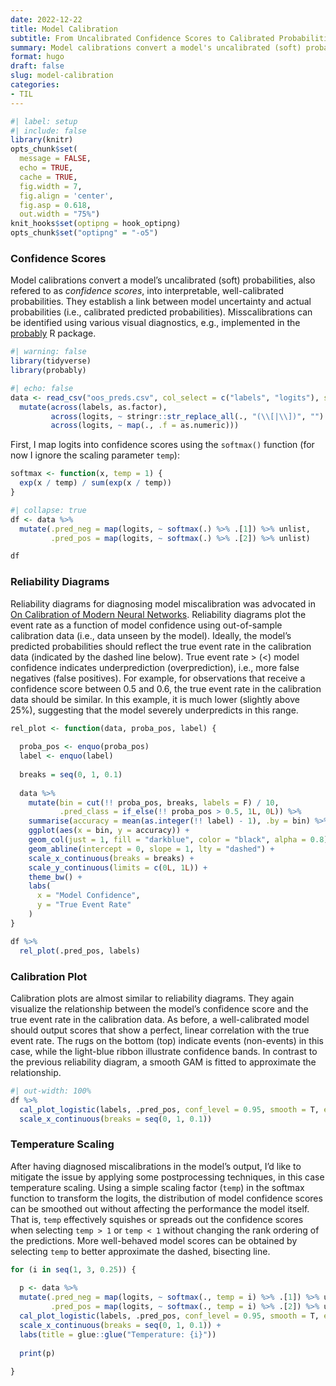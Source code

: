 ```yaml
---
date: 2022-12-22
title: Model Calibration
subtitle: From Uncalibrated Confidence Scores to Calibrated Probabilities
summary: Model calibrations convert a model's uncalibrated (soft) probabilities, also refered to as confidence scores, into interpretable, well-calibrated probabilities. They establish a link between model uncertainty and actual probabilities (i.e., calibrated predicted probabilities).
format: hugo
draft: false
slug: model-calibration
categories:
- TIL
---
```


```r
#| label: setup
#| include: false
library(knitr)
opts_chunk$set(
  message = FALSE,
  echo = TRUE,
  cache = TRUE,
  fig.width = 7, 
  fig.align = 'center',
  fig.asp = 0.618,
  out.width = "75%")
knit_hooks$set(optipng = hook_optipng)
opts_chunk$set("optipng" = "-o5")
```

### Confidence Scores {#confidence-scores}

Model calibrations convert a model's uncalibrated (soft) probabilities, also refered to as *confidence scores*, into interpretable, well-calibrated probabilities. They establish a link between model uncertainty and actual probabilities (i.e., calibrated predicted probabilities). Misscalibrations can be identified using various visual diagnostics, e.g., implemented in the [probably](https://github.com/tidymodels/probably/) R package.

```r
#| warning: false
library(tidyverse)
library(probably)
```

```r
#| echo: false
data <- read_csv("oos_preds.csv", col_select = c("labels", "logits"), show_col_types  = F) %>% 
  mutate(across(labels, as.factor),
         across(logits, ~ stringr::str_replace_all(., "(\\[|\\])", "") %>% stringr::str_trim() %>% stringr::str_split("\\s{1,}")),
         across(logits, ~ map(., .f = as.numeric)))
```

First, I map logits into confidence scores using the `softmax()` function (for now I ignore the scaling parameter `temp`):

```r
softmax <- function(x, temp = 1) {
  exp(x / temp) / sum(exp(x / temp))
}
```

```r
#| collapse: true
df <- data %>% 
  mutate(.pred_neg = map(logits, ~ softmax(.) %>% .[1]) %>% unlist,
         .pred_pos = map(logits, ~ softmax(.) %>% .[2]) %>% unlist)

df
```

### Reliability Diagrams {#reliability-diagrams}

Reliability diagrams for diagnosing model miscalibration was advocated in [On Calibration of Modern Neural Networks](https://arxiv.org/abs/1706.04599). Reliability diagrams plot the event rate as a function of model confidence using out-of-sample calibration data (i.e., data unseen by the model). Ideally, the model's predicted probabilities should reflect the true event rate in the calibration data (indicated by the dashed line below). True event rate > (<) model confidence indicates underprediction (overprediction), i.e., more false negatives (false positives). For example, for observations that receive a confidence score between 0.5 and 0.6, the true event rate in the calibration data should be similar. In this example, it is much lower (slightly above 25%), suggesting that the model severely underpredicts in this range.

```r
rel_plot <- function(data, proba_pos, label) {
  
  proba_pos <- enquo(proba_pos)
  label <- enquo(label)
  
  breaks = seq(0, 1, 0.1)
  
  data %>% 
    mutate(bin = cut(!! proba_pos, breaks, labels = F) / 10,
           .pred_class = if_else(!! proba_pos > 0.5, 1L, 0L)) %>% 
    summarise(accuracy = mean(as.integer(!! label) - 1), .by = bin) %>% 
    ggplot(aes(x = bin, y = accuracy)) +
    geom_col(just = 1, fill = "darkblue", color = "black", alpha = 0.8) +
    geom_abline(intercept = 0, slope = 1, lty = "dashed") +
    scale_x_continuous(breaks = breaks) +
    scale_y_continuous(limits = c(0L, 1L)) +
    theme_bw() +
    labs(
      x = "Model Confidence",
      y = "True Event Rate"
    )
}
```

```r
df %>% 
  rel_plot(.pred_pos, labels)
```

### Calibration Plot {#calibration-plot}

Calibration plots are almost similar to reliability diagrams. They again visualize the relationship between the model's confidence score and the true event rate in the calibration data. As before, a well-calibrated model should output scores that show a perfect, linear correlation with the true event rate. The rugs on the bottom (top) indicate events (non-events) in this case, while the light-blue ribbon illustrate confidence bands. In contrast to the previous reliability diagram, a smooth GAM is fitted to approximate the relationship.

```r
#| out-width: 100%
df %>% 
  cal_plot_logistic(labels, .pred_pos, conf_level = 0.95, smooth = T, event_level = "second") +
  scale_x_continuous(breaks = seq(0, 1, 0.1))
```

### Temperature Scaling {#temp-scaling}

After having diagnosed miscalibrations in the model's output, I'd like to mitigate the issue by applying some postprocessing techniques, in this case temperature scaling. Using a simple scaling factor (`temp`) in the softmax function to transform the logits, the distribution of model confidence scores can be smoothed out without affecting the performance the model itself. That is, `temp` effectively squishes or spreads out the confidence scores when selecting `temp > 1` or `temp < 1` without changing the rank ordering of the predictions. More well-behaved model scores can be obtained by selecting `temp` to better approximate the dashed, bisecting line.

```r
for (i in seq(1, 3, 0.25)) {
  
  p <- data %>% 
  mutate(.pred_neg = map(logits, ~ softmax(., temp = i) %>% .[1]) %>% unlist,
         .pred_pos = map(logits, ~ softmax(., temp = i) %>% .[2]) %>% unlist)%>% 
  cal_plot_logistic(labels, .pred_pos, conf_level = 0.95, smooth = T, event_level = "second") +
  scale_x_continuous(breaks = seq(0, 1, 0.1)) +
  labs(title = glue::glue("Temperature: {i}"))
    
  print(p)
  
}
```


